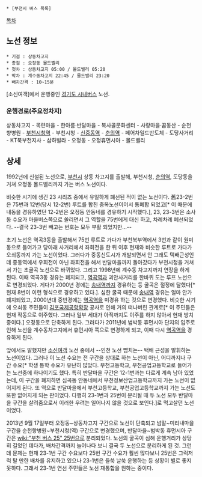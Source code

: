  * [부천시 버스 목록]

[[목차]]
== 노선 정보 ==
 * 기점 : 상동차고지
 * 종점 : 오정동 몰드벨리
 * 첫차 : 상동차고지 05:00 / 몰드밸리 05:20
 * 막차 : 계수동차고지 22:45 / 몰드밸리 23:20
 * 배차간격 : 10~15분

[소신여객]에서 운행중인 [[경기도 시내버스]] 노선.

=== 운행경로(주요정차지) ===
상동차고지 - 목련마을 - 한아름·반달마을 - 복사골문화센터 - 사랑마을·꿈동산 - 순천향병원 - [[부천시청역]] - 부천시청 - [[신중동역]] - [[춘의역]] - 페어차일드반도체 - 도당사거리 - KT북부천지사 - 삼하빌라 - 오정동 - 오정휴먼시아 - 몰드밸리

== 상세 ==
1992년에 신설된 노선으로, [[부천시]] 상동 차고지를 출발해, 부천시청, [[춘의역]], 도당동을 거쳐 오정동 몰드밸리까지 가는 버스 노선이다.

비슷한 시기에 생긴 23 시리즈 중에서 유일하게 폐선된 적이 없는 노선이다. 舊23-2번은 75번과 12번(당시 12-2번) 루트를 합친 중복노선이어서 통폐합 되었고[* 이 때문에 내동을 경유하였던 12-2번은 오정동 안동네를 경유하기 시작했다.], 23, 23-3번은 소사동 수요가 마을버스쪽으로 쏠리면서 그 역할을 75번에게 대신 하고, 차례차례 폐선되었다. --결국 23-3번 빼고는 번호는 모두 부활 되었지만...--

초기 노선은 역곡3동을 출발해서 75번 루트로 가다가 부천북부역에서 3번과 같이 원미동으로 들어가고 당아래 사거리에서 좌회전을 한 뒤 이후 현재와 비슷한 루트로 가다가 오쇠동까지 가는 노선이었다. 그러다가 중동신도시가 개발되면서 안 그래도 택배근성인데 중동역에서 우회전이 아닌 좌회전을 해서 반달마을까지 돌아갔다가 부천시청을 거쳐서 가는 초굴곡 노선으로 바뀌었다. 그리고 1998년에 계수동 차고지까지 연장을 하게 된다. 이때 역곡3동 경유는 폐지되고, [[역곡역]]과 괴안사거리를 한바퀴 도는 루프 노선으로 변경되었다. 게다가 2000년 경에는 [[송내역]]까지 경유하는 등 굴곡은 절정에 달했다[* 현재 8번이 이런 형식으로 경유하고 있다.]. 심한 굴곡 때문에 [[송내역]] 경유는 얼마 안가 폐지되었고, 2000년대 중반경에는 [[역곡역]]을 미경유 하는 것으로 변경했다. 비슷한 시기에 오쇠동 주민들이 [[김포국제공항]]확장 공사로 인해 거의 떠나버린 관계로[* 이 주민들은 현재 작동으로 이주했다. 그러나 일부 세대가 아직까지도 이주를 하지 않아서 현재 방치중이다.] 오정동으로 단축하게 된다. 그러다가 2011년에 범박동 휴먼시아 단지의 입주로 인해 노선을 계수동차고지에서 휴먼시아 쪽으로 변경하게 되고, 이때 다시 [[역곡역]]을 경유하게 된다.

앞에서도 말했지만 [[소신여객]] 노선 중에서 --인천 노선 뺨치는-- 택배 근성을 발휘하는 노선이었다. 그러나 이 노선 수요는 전 구간을 상대로 하는 노선이 아닌, 어디까지나 구간 수요[* 학생 통학 수요가 유난히 많았다. 부천고등학교, 부천공업고등학교로 들어가는 노선중에 하나이기도 했다. 특히 반달마을 구간은 12-1번과는 다르게 계속 남아 있었는데, 이 구간을 폐지하면 심곡동 안동네에서 부천정보산업고등학교까지 가는 노선이 없어지게 된다. 또 역으로 반달마을에서 부천고등학교, 부천공업고등학교까지 가는 노선도 또한 없어지게 되는 판이었다. 다행히 23-1번과 25번이 분리될 때 두 노선 모두 반달마을 구간을 살려줌으로서 이러한 우려는 일어나지 않을 것으로 보인다.]로 먹고살던 노선이었다.

2013년 9월 17일부터 오정동~상동차고지 구간으로 노선이 단축되고 넘말~미리내마을 구간을 순천향병원~부천시청(역) 구간으로 변경했으며, 반달마을~범박동 휴먼시아 구간은 [[wiki:"부천 버스 25" 25번]]으로 분리되었다. 노선의 굴곡이 심해 운행거리가 상당히 길었던 데다가, 배차간격까지 늘어나다 보니 결국 두 노선으로 분리하게 된 것. 그런데 문제는 현재 23-1번 구간 수요보다 25번 구간 수요가 훨씬 많다보니 25번은 그럭저럭 탈 만한 배차를 유지하고 있으나 23-1번은 들쑥 날쑥 운행하는 등 상황이 별로 좋지 못하다. 그래서 23-1번 연선 주민들은 노선 재통합을 원하는 중이다.
